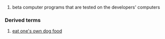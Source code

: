 {{noun}}
#beta computer programs that are tested on the developers' computers

=== Derived terms ===
#[[eat one's own dog food]]